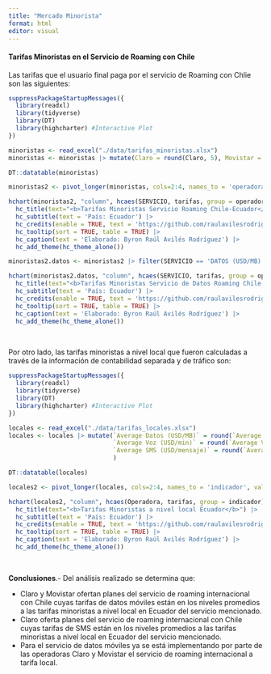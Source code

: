 ```yaml
---
title: "Mercado Minorista"
format: html
editor: visual
---
```


#### Tarifas Minoristas en el Servicio de Roaming con Chile

Las tarifas que el usuario final paga por el servicio de Roaming con Chlie son las siguientes:

```r
suppressPackageStartupMessages({
  library(readxl)
  library(tidyverse)
  library(DT)
  library(highcharter) #Interactive Plot
})

minoristas <- read_excel("./data/tarifas_minoristas.xlsx")
minoristas <- minoristas |> mutate(Claro = round(Claro, 5), Movistar = round(Movistar, 5))

DT::datatable(minoristas)

minoristas2 <- pivot_longer(minoristas, cols=2:4, names_to = 'operadora', values_to = 'tarifas')

hchart(minoristas2, "column", hcaes(SERVICIO, tarifas, group = operadora)) |>
  hc_title(text="<b>Tarifas Minoristas Servicio Roaming Chile-Ecuador</b>") |>
  hc_subtitle(text = 'País: Ecuador') |> 
  hc_credits(enable = TRUE, text = 'https://github.com/raulavilesrodriguez') |>
  hc_tooltip(sort = TRUE, table = TRUE) |>
  hc_caption(text = 'Elaborado: Byron Raúl Avilés Rodríguez') |>
  hc_add_theme(hc_theme_alone())

minoristas2.datos <- minoristas2 |> filter(SERVICIO == 'DATOS (USD/MB)')

hchart(minoristas2.datos, "column", hcaes(SERVICIO, tarifas, group = operadora)) |>
  hc_title(text="<b>Tarifas Minoristas Servicio de Datos Roaming Chile-Ecuador</b>") |>
  hc_subtitle(text = 'País: Ecuador') |> 
  hc_credits(enable = TRUE, text = 'https://github.com/raulavilesrodriguez') |>
  hc_tooltip(sort = TRUE, table = TRUE) |>
  hc_caption(text = 'Elaborado: Byron Raúl Avilés Rodríguez') |>
  hc_add_theme(hc_theme_alone())



```
<br>
Por otro lado, las tarifas minoristas a nivel local que fueron calculadas a través de la información de contabilidad separada y de tráfico son:

```r
suppressPackageStartupMessages({
  library(readxl)
  library(tidyverse)
  library(DT)
  library(highcharter) #Interactive Plot
})

locales <- read_excel("./data/tarifas_locales.xlsx")
locales <- locales |> mutate(`Average Datos (USD/MB)` = round(`Average Datos (USD/MB)`, 5),
                             `Average Voz (USD/min)` = round(`Average Voz (USD/min)`, 5),
                             `Average SMS (USD/mensaje)` = round(`Average SMS (USD/mensaje)`, 5)
                             )

DT::datatable(locales)

locales2 <- pivot_longer(locales, cols=2:4, names_to = 'indicador', values_to = 'tarifas')

hchart(locales2, "column", hcaes(Operadora, tarifas, group = indicador)) |>
  hc_title(text="<b>Tarifas Minoristas a nivel local Ecuador</b>") |>
  hc_subtitle(text = 'País: Ecuador') |> 
  hc_credits(enable = TRUE, text = 'https://github.com/raulavilesrodriguez') |>
  hc_tooltip(sort = TRUE, table = TRUE) |>
  hc_caption(text = 'Elaborado: Byron Raúl Avilés Rodríguez') |>
  hc_add_theme(hc_theme_alone())


```
<br>


**Conclusiones**.- Del análisis realizado se determina que:

- Claro y Movistar ofertan planes del servicio de roaming internacional con Chile cuyas tarifas de datos móviles están en los niveles promedios a las tarifas minoristas a nivel local en Ecuador del servicio mencionado.
- Claro oferta planes del servicio de roaming internacional con Chile cuyas tarifas de SMS están en los niveles promedios a las tarifas minoristas a nivel local en Ecuador del servicio mencionado.
- Para el servicio de datos móviles ya se está implementando por parte de las operadoras Claro y Movistar  el servicio de roaming internacional a tarifa local.

